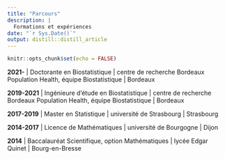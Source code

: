 ```yaml
---
title: "Parcours"
description: |
  Formations et expériences
date: "`r Sys.Date()`"
output: distill::distill_article
---
```


```r
knitr::opts_chunk$set(echo = FALSE)
```

**2021-** | Doctorante en Biostatistique | centre de recherche Bordeaux Population Health, équipe Biostatistique | Bordeaux

**2019-2021** | Ingénieure d’étude en Biostatistique | centre de recherche Bordeaux Population Health, équipe Biostatistique | Bordeaux

**2017-2019** | Master en Statistique | université de Strasbourg | Strasbourg

**2014-2017** | Licence de Mathématiques | université de Bourgogne | Dijon

**2014** | Baccalauréat Scientifique, option Mathématiques | lycée Edgar Quinet | Bourg-en-Bresse





